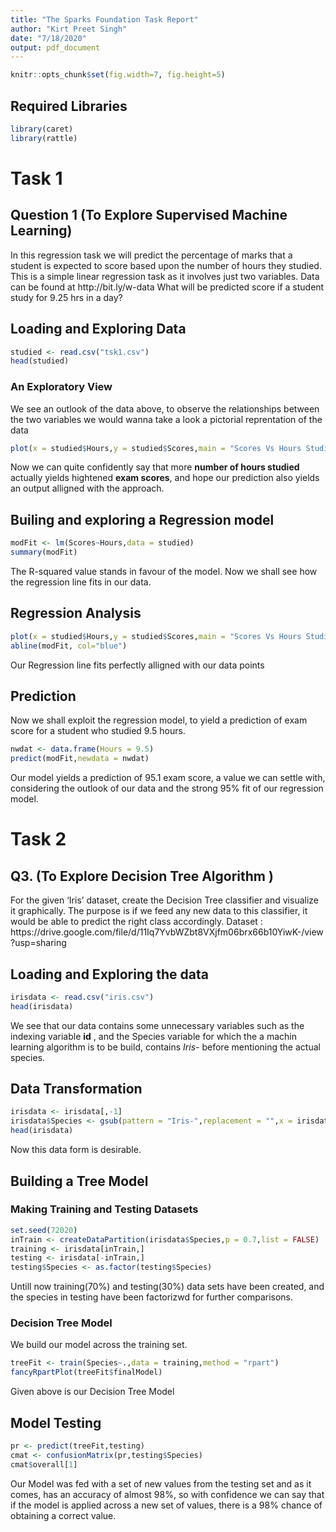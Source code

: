 ---
title: "The Sparks Foundation Task Report"
author: "Kirt Preet Singh"
date: "7/18/2020"
output: pdf_document
---
```{r, echo=FALSE}
knitr::opts_chunk$set(fig.width=7, fig.height=5)
```
## Required Libraries
```{r,message=FALSE}
library(caret)
library(rattle)
```

# Task 1

## Question 1 (To Explore Supervised Machine Learning)
In this regression task we will predict the percentage of marks that a student is expected to score based upon the number of hours they studied. This is a simple linear regression task as it involves just two variables. Data can be found at http://bit.ly/w-data
What will be predicted score if a student study for 9.25 hrs in a day?

## Loading and Exploring Data
```{r}
studied <- read.csv("tsk1.csv")
head(studied)
```

### An Exploratory View
We see an outlook of the data above, to observe the relationships between the two variables we would wanna take a look a pictorial reprentation of the data
```{r}
plot(x = studied$Hours,y = studied$Scores,main = "Scores Vs Hours Studied",xlab = "Hours Studied",ylab = "Exam Scores")
```

Now we can quite confidently say that more **number of hours studied** actually yields hightened **exam scores**, and hope our prediction also yields an output alligned with the approach.

## Builing and exploring a Regression model
```{r}
modFit <- lm(Scores~Hours,data = studied)
summary(modFit)
```

The R-squared value stands in favour of the model. Now we shall see how the regression line fits in our data.

## Regression Analysis
```{r}
plot(x = studied$Hours,y = studied$Scores,main = "Scores Vs Hours Studied",xlab = "Hours Studied",ylab = "Exam Scores",col = "red")
abline(modFit, col="blue")
```

Our Regression line fits perfectly alligned with our data points

## Prediction
Now we shall exploit the regression model, to yield a prediction of exam score for a student who studied 9.5 hours.
```{r}
nwdat <- data.frame(Hours = 9.5)
predict(modFit,newdata = nwdat)
```

Our model yields a prediction of 95.1 exam score, a value we can settle with, considering the outlook of our data and the strong 95% fit of our regression model.

# Task 2

## Q3. (To Explore Decision Tree Algorithm )
For the given ‘Iris’ dataset, create the Decision Tree classifier and visualize it graphically. The purpose is if we feed any new data to this classifier, it would be able to predict the right class accordingly.
Dataset : https://drive.google.com/file/d/11Iq7YvbWZbt8VXjfm06brx66b10YiwK-/view?usp=sharing

## Loading and Exploring the data 
```{r}
irisdata <- read.csv("iris.csv")
head(irisdata)
```

We see that our data contains some unnecessary variables such as the indexing variable **id** , and the Species variable for which the a machin learning algorithm is to be build, contains *Iris-* before mentioning the actual species. 

## Data Transformation
```{r}
irisdata <- irisdata[,-1]
irisdata$Species <- gsub(pattern = "Iris-",replacement = "",x = irisdata$Species,useBytes = TRUE)
head(irisdata)
```

Now this data form is desirable.

## Building a Tree Model

### Making Training and Testing Datasets
```{r}
set.seed(72020)
inTrain <- createDataPartition(irisdata$Species,p = 0.7,list = FALSE)
training <- irisdata[inTrain,]
testing <- irisdata[-inTrain,]
testing$Species <- as.factor(testing$Species)
```

Untill now training(70%) and testing(30%) data sets have been created, and the species in testing have been factorizwd for further comparisons.

### Decision Tree Model

We build our model across the training set.
```{r}
treeFit <- train(Species~.,data = training,method = "rpart")
fancyRpartPlot(treeFit$finalModel)
```

Given above is our Decision Tree Model

## Model Testing
```{r}
pr <- predict(treeFit,testing)
cmat <- confusionMatrix(pr,testing$Species)
cmat$overall[1]
```

Our Model was fed with a set of new values from the testing set and as it comes, has an accuracy of almost 98%, so with confidence we can say that if the model is applied across a new set of values, there is a 98% chance of obtaining a correct value.